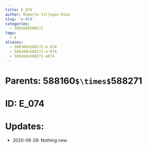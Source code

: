 ```yaml
---
title: E_074
author: Roberto Villegas-Diaz
slug: 'e-074'
categories:
  - 588160X588271
tags:
  - E
aliases:
  - 588160x588271-e_074
  - 588160x588271-e-074
  - 588160x588271-e074
---
```


# **Parents**: 588160`$\times$`588271
# **ID**: E_074
# **Updates**: 
 - 2020-06-28: Nothing new.
